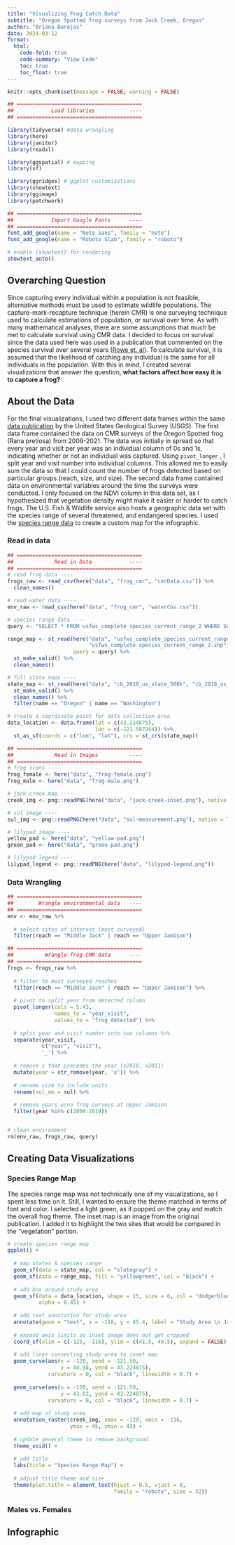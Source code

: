 ```yaml
---
title: "Visualizing Frog Catch Data"
subtitle: "Oregon Spotted frog surveys from Jack Creek, Oregon"
author: "Briana Barajas"
date: 2024-03-12
format:
  html:
    code-fold: true
    code-summary: "View Code"
    toc: true
    toc_float: true
---
```


```r
knitr::opts_chunk$set(message = FALSE, warning = FALSE)
```

```r
## ========================================
##            Load libraries           ----
## ========================================

library(tidyverse) #data wrangling
library(here)
library(janitor)
library(readxl)

library(ggspatial) # mapping
library(sf)

library(ggridges) # ggplot customizations
library(showtext)
library(ggimage)
library(patchwork)

## ========================================
##            Import Google Fonts      ----
## ========================================
font_add_google(name = "Noto Sans", family = "noto")
font_add_google(name = "Roboto Slab", family = "roboto")

# enable {showtext} for rendering
showtext_auto()
```

## Overarching Question

Since capturing every individual within a population is not feasible, alternative methods must be used to estimate wildlife populations. The capture-mark-recapture technique (herein CMR) is one surveying technique used to calculate estimations of population, or survival over time. As with many mathematical analyses, there are some assumptions that much be met to calculate survival using CMR data. I decided to focus on survival since the data used here was used in a publication that commented on the species survival over several years ([Rowe et. al](https://wildlife.onlinelibrary.wiley.com/doi/10.1002/jwmg.22496)). To calculate survival, it is assumed that the likelihood of catching any individual is the same for all individuals in the population. With this in mind, I created several visualizations that answer the question, **what factors affect how easy it is to capture a frog?**

## About the Data

For the final visualizations, I used two different data frames within the same [data publication](https://www.usgs.gov/data/oregon-spotted-frog-rana-pretiosa-captures-and-after-drought-mitigation-jack-creek-oregon-2009) by the United States Geological Survey (USGS). The first data frame contained the data on CMR surveys of the Oregon Spotted frog (Rana pretiosa) from 2009-2021. The data was initially in spread so that every year and visit per year was an individual column of 0s and 1s, indicating whether or not an individual was captured. Using `pivot_longer` , I split year and visit number into individual columns. This allowed me to easily sum the data so that I could count the number of frogs detected based on particular groups (reach, size, and size). The second data frame contained data on environmental variables around the time the surveys were conducted. I only focused on the NDVI column in this data set, as I hypothesized that vegetation density might make it easier or harder to catch frogs. The U.S. Fish & Wildlife service also hosts a geographic data set with the species range of several threatened, and endangered species. I used the [species range data](https://ecos.fws.gov/ecp/species/6633) to create a custom map for the infographic.

### Read in data

```r
## ========================================
##             Read in Data            ----
## ========================================
# read frog data ----
frogs_raw <- read_csv(here("data", "frog_cmr", "cmrData.csv")) %>% 
  clean_names()

# read water data ----
env_raw <- read_csv(here("data", "frog_cmr", "waterCov.csv"))

# species range data ----
query <- "SELECT * FROM usfws_complete_species_current_range_2 WHERE SCINAME='Rana pretiosa' "

range_map <- st_read(here("data", "usfws_complete_species_current_range",
                          "usfws_complete_species_current_range_2.shp"),
                     query = query) %>% 
  st_make_valid() %>% 
  clean_names()

# full state maps ----
state_map <- st_read(here("data", "cb_2018_us_state_500k", "cb_2018_us_state_500k.shp")) %>% 
  st_make_valid() %>% 
  clean_names() %>% 
  filter(name == "Oregon" | name == "Washington")

# create a coordinate point for data collection area
data_location <- data.frame(lat = c(43.224875), 
                            lon = c(-121.587244)) %>% 
  st_as_sf(coords = c("lon", "lat"), crs = st_crs(state_map))

## ========================================
##             Read in Images          ----
## ========================================
# frog icons ----
frog_female <- here("data", "frog-female.png")
frog_male <- here("data", "frog-male.png")

# jack creek map ----
creek_img <- png::readPNG(here("data", "jack-creek-inset.png"), native = TRUE)

# sul image ----
sul_img <- png::readPNG(here("data", "sul-measurement.png"), native = TRUE)

# lilypad image ----
yellow_pad <- here("data", "yellow-pad.png")
green_pad <- here("data", "green-pad.png")

# lilypad legend ----
lilypad_legend <- png::readPNG(here("data", "lilypad-legend.png"))
```

### Data Wrangling

```r
## ========================================
##        Wrangle environmental data   ----
## ========================================
env <- env_raw %>% 
  
  # select sites of interest (most surveyed)
  filter(reach == "Middle Jack" | reach == "Upper Jamison")

## ========================================
##          Wrangle frog CMR data      ----
## ========================================
frogs <- frogs_raw %>% 
  
  # filter to most surveyed reaches
  filter(reach == "Middle Jack" | reach == "Upper Jamison") %>% 
  
  # pivot to split year from detected column
  pivot_longer(cols = 5:43,
               names_to = "year_visit",
               values_to = "frog_detected") %>% 
  
  # split year and visit number into two columns %>% 
  separate(year_visit, 
           c("year", "visit"),
           '_') %>% 
  
  # remove x that precedes the year (x2010, x2011)
  mutate(year = str_remove(year, 'x')) %>% 
  
  # rename size to include units
  rename(sul_mm = sul) %>% 
  
  # remove years w/no frog surveys at Upper Jamison
  filter(year %in% c(2009:2019))


# clean environment
rm(env_raw, frogs_raw, query)
```

## Creating Data Visualizations

### Species Range Map

The species range map was not technically one of my visualizations, so I spent less time on it. Still, I wanted to ensure the theme matched in terms of font and color. I selected a light green, as it popped on the gray and match the overall frog theme. The inset map is an image from the original publication. I added it to highlight the two sites that would be compared in the "vegetation" portion.

```r
# create species range map
ggplot() +
  
  # map states & species range
  geom_sf(data = state_map, col = "slategray") +
  geom_sf(data = range_map, fill = "yellowgreen", col = "black") +
  
  # add box around study area 
  geom_sf(data = data_location, shape = 15, size = 6, col = "dodgerblue",
          alpha = 0.45) +
  
  # add text annotation for study area
  annotate(geom = "text", x = -118, y = 45.4, label = "Study Area \n Jack Creek, Oregon", family = "noto", size = 4, col = "black") +
  
  # expand axis limits so inset image does not get cropped
  coord_sf(xlim = c(-125, -116), ylim = c(41.5, 49.5), expand = FALSE) +
  
  # add lines connecting study area to inset map
  geom_curve(aes(x = -120, xend = -121.50,
                 y = 44.98, yend = 43.224875),
             curvature = 0, col = "black", linewidth = 0.7) +
  
  geom_curve(aes(x = -120, xend = -121.50,
                 y = 43.02, yend = 43.224875),
             curvature = 0, col = "black", linewidth = 0.7) +
  
  # add map of study area
  annotation_raster(creek_img, xmax = -120, xmin = -116,
                    ymax = 45, ymin = 43) +
  
  # update general theme to remove background
  theme_void() +
  
  # add title
  labs(title = "Species Range Map") +
  
  # adjust title theme and size
  theme(plot.title = element_text(hjust = 0.5, vjust = 0, 
                                  family = "roboto", size = 32))
```

### Males vs. Females

## Infographic

